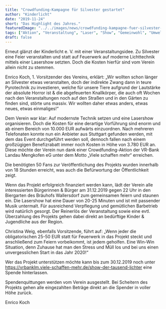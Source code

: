 ```yaml
---
title: "Crowdfunding-Kampagne für Silvester gestartet"
author: "Kinderlicht"
date: "2019-11-24"
short: "Das Highlight des Jahres."
featuredImage: "../../images/news/crowdfunding-kampagne-fuer-silvester-gestartet.jpg"
tags: ["Aktion", "Veranstaltung", "Laser", "Show", "Gemeinwohl", "Umwelt"]
draft: false
---
```

Erneut glänzt der Kinderlicht e. V. mit einer Veranstaltungsidee.  Zu Silvester eine Feier veranstalten und statt auf Feuerwerk auf moderne Lichttechnik mittels einer Lasershow setzten. Doch die Kosten hierfür sind vom Verein allein nicht zu stemmen.

Enrico Koch, 1. Vorsitzender des Vereins, erklärt: „Wir wollten schon länger an Silvester etwas veranstalten, doch der indirekte Zwang dann in teure Pyrotechnik zu investieren, welche für unsere Tiere aufgrund der Lautstärke der absolute Horror ist & die abgefeuerten Knallkörper, die auch oft Wochen nach den Veranstaltungen noch auf den Straßen und in den Gärten zu finden sind, störte uns massiv. Wir wollten daher etwas anders, etwas neues, etwas einmaliges!“

Dem Verein war klar: Auf modernste Technik setzen und eine Lasershow organisieren. Doch die Kosten für eine derartige Vorführung sind enorm und ab einem Bereich von 10.000 EUR aufwärts einzuordnen. Nach mehreren Telefonaten konnte nun ein Anbieter aus Stuttgart gefunden werden, mit dem das Event durchgeführt werden soll, dennoch fallen nach einem großzügigen Benefizrabatt immer noch Kosten in Höhe von 3.780 EUR an. Diese möchte der Verein nun dank einer Crowdfunding-Aktion der VR-Bank Landau Mengkofen eG unter dem Motto „Viele schaffen mehr“ erreichen.

Die benötigten 50 Fans zur Veröffentlichung des Projekts wurden innerhalb von 18 Stunden erreicht, was auch die Befürwortung der Öffentlichkeit zeigt.

Wenn das Projekt erfolgreich finanziert werden kann, lädt der Verein alle interessierten Bürgerinnen & Bürger am 31.12.2019 gegen 22 Uhr in den Biergarten des Bräuhofs Wallersdorf zum gemeinsamen feiern und staunen ein. Die Lasershow hat eine Dauer von 20-25 Minuten und ist mit passender Musik untermalt. Für ausreichend Verpflegung und gemütlichen Barbetrieb wird natürlich gesorgt. Der Reinerlös der Veranstaltung sowie eine evtl. Überzahlung des Projekts gehen dabei direkt an bedürftige Kinder & Jugendliche aus der Region.

Christina Weig, ebenfalls Vorsitzende, führt auf: „Wenn jeder die obligatorischen 25-50 EUR statt für Feuerwerk in das Projekt steckt und anschließend zum Feiern vorbeikommt, ist jedem geholfen. Eine Win-Win Situation, denn Zuhause hat man den Stress und Müll los und bei uns einen unvergesslichen Start in das Jahr 2020!“

Wer das Projekt unterstützen möchte kann bis zum 30.12.2019 noch unter https://vrbanklm.viele-schaffen-mehr.de/show-der-tausend-lichter eine Spende hinterlassen.

Spendenquittungen werden vom Verein ausgestellt. Bei Scheitern des Projekts gehen alle eingezahlten Beträge direkt an die Spender in voller Höhe zurück.

Enrico Koch
